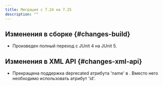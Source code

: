 ```yaml
---
title: Миграция с 7.24 на 7.25
description: ""
---
```


## Изменения в сборке {#changes-build}

- Произведен полный переход с JUnit 4 на JUnit 5.

## Изменения в XML API {#changes-xml-api}

- Прекращена поддержка deprecated атрибута 'name' в <form-param>. Вместо него необходимо использовать атрибут 'id'.

